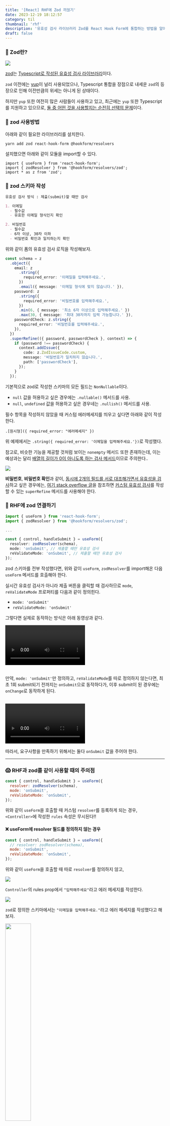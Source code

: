```yaml
---
title: '[React] RHF에 Zod 끼얹기'
date: 2023-12-19 18:12:57
category: til
thumbnail: 'rhf'
description: '유효성 검사 라이브러리 Zod를 React Hook Form에 통합하는 방법을 알아보자.'
draft: false
---
```



### 🧐 Zod란?

![](https://i.imgur.com/RCWCoux.png)

[zod](https://github.com/colinhacks/zod)는 <u>Typescript로 작성된 유효성 검사 라이브러리</u>이다.

`zod` 이전에는 [yup](https://github.com/jquense/yup)이 널리 사용되었으나, Typescript 통합을 장점으로 내세운 `zod`의 등장으로 인해 이전만큼의 위세는 아니게 된 상태이다.

하지만 `yup` 또한 여전히 많은 사람들이 사용하고 있고, 최근에는 `yup` 또한 Typescript를 지원하고 있으므로, <u>둘 중 어떤 것을 사용할지는 순전히 선택의 문제</u>이다.


### 🧐 zod 사용방법

아래와 같이 필요한 라이브러리를 설치한다.

```bash
yarn add zod react-hook-form @hookform/resolvers
```

설치했으면 아래와 같이 모듈을 import할 수 있다.

```tsx
import { useForm } from 'react-hook-form';
import { zodResolver } from '@hookform/resolvers/zod';
import * as z from 'zod';
```


### 📝 zod 스키마 작성


```markdown
유효성 검사 방식 : 제출(submit)할 때만 검사

1. 이메일
  - 필수값
  - 유효한 이메일 형식인지 확인

2. 비밀번호
  - 필수값
  - 6자 이상, 30자 이하
  - 비밀번호 확인과 일치하는지 확인
```

위와 같이 폼의 유효성 검사 로직을 작성해보자.



```ts
const schema = z
  .object({
    email: z
      .string({
        required_error: '이메일을 입력해주세요.',
      })
      .email({ message: '이메일 형식에 맞지 않습니다.' }),
    password: z
      .string({
        required_error: '비밀번호를 입력해주세요.',
      })
      .min(6, { message: '최소 6자 이상으로 입력해주세요.' })
      .max(30, { message: '최대 30자까지 입력 가능합니다.' }),
    passwordCheck: z.string({
      required_error: '비밀번호를 입력해주세요.',
    }),
  })
  .superRefine(({ password, passwordCheck }, context) => {
    if (password !== passwordCheck) {
      context.addIssue({
        code: z.ZodIssueCode.custom,
        message: '비밀번호가 일치하지 않습니다.',
        path: ['passwordCheck'],
      });
    }
  });
```
기본적으로 zod로 작성한 스키마의 모든 필드는 `NonNullable`이다.
  * `null` 값을 허용하고 싶은 경우에는 `.nullable()` 메서드를 사용.
  * `null`, `undefined` 값을 허용하고 싶은 경우네는 `.nullish()` 메서드를 사용.


필수 항목을 작성하지 않았을 때 커스텀 에러메세지를 띄우고 싶다면 아래와 같이 작성한다.

```
.[원시형]({ required_error: "에러메세지" })
```

위 예제에서는 `.string({ required_error: '이메일을 입력해주세요.'})`로 작성했다.

참고로, 비슷한 기능을 제공할 것처럼 보이는 `nonempty` 메서드 또한 존재하는데, 이는 예상과는 달리 <u>배열의 길이가 0이 아니도록 하는 검사 메서드</u>이므로 주의한다..

<img src="https://i.imgur.com/2y4qzHD.png" />


**비밀번호**, **비밀번호 확인**과 같이, <u>동시에 2개의 필드를 서로 대조해가면서 유효성을 검사</u>하고 싶은 경우에는, [여기 stack overflow 글](https://stackoverflow.com/questions/73695535/how-to-check-confirm-password-with-zod)을 참조하면 <u>커스텀 유효성 검사</u>를 작성할 수 있는 `superRefine` 메서드를 사용해야 한다.



### 🔗 RHF에 zod 연결하기


```ts
import { useForm } from 'react-hook-form';
import { zodResolver } from '@hookform/resolvers/zod';

...

const { control, handleSubmit } = useForm({
  resolver: zodResolver(schema),
  mode: 'onSubmit', // 제출할 때만 유효성 검사
  reValidateMode: 'onSubmit', // 제출할 때만 유효성 검사
});
```


zod 스키마를 전부 작성했다면, 위와 같이 `useForm`, `zodResolver`를 import해온 다음 `useForm` 메서드를 호출해야 한다.

실시간 유효성 검사가 아니라 제출 버튼을 클릭할 때 검사하므로 `mode`, `reValidateMode` 프로퍼티를 다음과 같이 정의힌다.
  * `mode: 'onSubmit'`
  * `reValidateMode: 'onSubmit'`

그렇다면 실제로 동작하는 방식은 아래 동영상과 같다.

<video width="50%" height="auto" controls>
  <source src="../../assets/videos/2023-12-19_1.mp4" type="video/mp4" />
</video>


<br />
<br />


만약, `mode: 'onSubmit'`만 정의하고, `reValidateMode`를 따로 정의하지 않는다면, 최초 1회 submit되기 전까지는 `onSubmit`으로 동작하다가, 이후 submit이 된 경우에는 `onChange`로 동작하게 된다.

<br />


<video width="50%" height="auto" controls>
  <source src="../../assets/videos/2023-12-19_2.mp4" type="video/mp4" />
</video>

따라서, 요구사항을 만족하기 위해서는 둘다 `onSubmit` 값을 주어야 한다.


---

### 😱 RHF과 zod를 같이 사용할 때의 주의점

```jsx
const { control, handleSubmit } = useForm({
  resolver: zodResolver(schema),
  mode: 'onSubmit',
  reValidateMode: 'onSubmit',
});
```

위와 같이 `useForm`을 호출할 때 커스텀 `resolver`를 등록하게 되는 경우, `<Controller>`에 작성한 `rules` 속성은 무시된다!!



#### ❌ useForm에 resolver 필드를 정의하지 않는 경우

```jsx
const { control, handleSubmit } = useForm({
  // resolver: zodResolver(schema),
  mode: 'onSubmit',
  reValidateMode: 'onSubmit',
});
```

위와 같이 `useForm`을 호출할 때 따로 `resolver`를 정의하지 않고,

![](https://i.imgur.com/tLMRMtg.png)

`Controller`의 rules prop에서 `"입력해주세요"`라고 에러 메세지를 작성한다.

![](https://i.imgur.com/Le0YaTK.png)

`zod`로 정의한 스키마에서는 `"이메일을 입력해주세요."`라고 에러 메세지를 작성했다고 해 보자.

<img src="https://i.imgur.com/uexLGqI.jpg" width="40%" />

그렇다면 위처럼 `rules` prop이 정상적으로 적용된 것을 확인할 수 있다.

#### ⭕️ useForm에 resolver 필드를 정의한 경우

![](https://i.imgur.com/cagpojH.png)

이번에는 `required_error`를 따로 정의하지 않은채로, resolver 필드를 정의해보자.

<img src="https://i.imgur.com/42YFtUd.jpg" width="40%" />

그렇다면 `rules`의 `"입력해주세요"` 에러메세지는 무시되고, `react-hook-form`의 디폴트 에러메세지가 출력되는 것을 확인할 수 있다...

> 즉, `zod`를 `resolver`로 사용하는 것이라면, `Controller`에 `rules`를 정의할 필요도 없을 뿐더러, 적용해봤자 무시된다.



